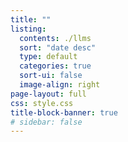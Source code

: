 ```yaml
---
title: ""
listing:
  contents: ./llms
  sort: "date desc"
  type: default
  categories: true
  sort-ui: false
  image-align: right
page-layout: full
css: style.css
title-block-banner: true
# sidebar: false
---
```

